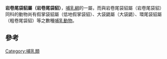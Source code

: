 
{{Speciesbox
| name = 岩卷尾袋貂<ref name=MSW3>{{MSW3 Groves|pages=51}}</ref>
| image = Pseudocheirus dahli (male) - Museo Civico di Storia Naturale Giacomo Doria - Genoa, Italy - DSC03035.JPG
| status = LC
| status_system = IUCN3.1
| status_ref = <ref name=iucn>{{cite iucn|author=Burbidge, A.|author2=Woinarski, J.|author3=Winter, J.|author4=Runcie, M.|name-list-style=amp|year=2008|url=https://www.iucnredlist.org/details/40580/0|title=''Petropseudes dahli''|access-date=28 December 2008}}</ref>
| display_parents = 2
| genus = Petropseudes
| parent_authority = [[Oldfield_Thomas|Thomas]], 1923
| species = dahli
| authority = ([[Robert_Collett|Collett]], 1895)
| range_map = Rock-haunting Ringtail Possum area.png
| range_map_caption = 分布
}}
'''岩卷尾袋貂屬（岩卷尾袋貂）'''，[[哺乳綱|哺乳綱]]的一屬，而與岩卷尾袋貂屬（岩卷尾袋貂）同科的動物尚有假掌袋貂屬（低地假掌袋貂）、大袋鼯屬（大袋鼯）、環尾袋貂屬（粗卷尾袋貂）等之數種[[哺乳動物|哺乳動物]]。
==參考==
{{Reflist}}
{{Wikispecies|Petropseudes dahli}}
{{Commons category|Petropseudes dahli}}
{{澳洲有袋總目|P.}}
{{Taxonbar}}
[[Category:哺乳類|Category:哺乳類]]

{{哺乳动物小作品}}